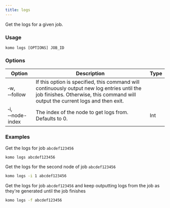 ```yaml
---
title: logs
---
```

Get the logs for a given job.

### Usage

`komo logs [OPTIONS] JOB_ID`

### Options

| Option                              	| Description                                                                                                                                                                                             | Type |
|-------------------------------------	|---------------------------------------------------------------------------------------------------------------------------------------------------------------------------------------------------------|----- |
| &#x2011;w, &#x2011;&#x2011;follow      | If this option is specified, this command will continuously output new log entries until the job finishes. Otherwise, this command will output the current logs and then exit.  |      |
| &#x2011;i, &#x2011;&#x2011;node-index | The index of the node to get logs from. Defaults to 0.                                                                                                                                                  | Int  |


### Examples

Get the logs for job `abcdef123456`
```bash
komo logs abcdef123456
```

Get the logs for the second node of job `abcdef123456`
```bash
komo logs -i 1 abcdef123456
```

Get the logs for job `abcdef123456` and keep outputting logs from the job as they're generated until the job finishes
```bash
komo logs -f abcdef123456
```